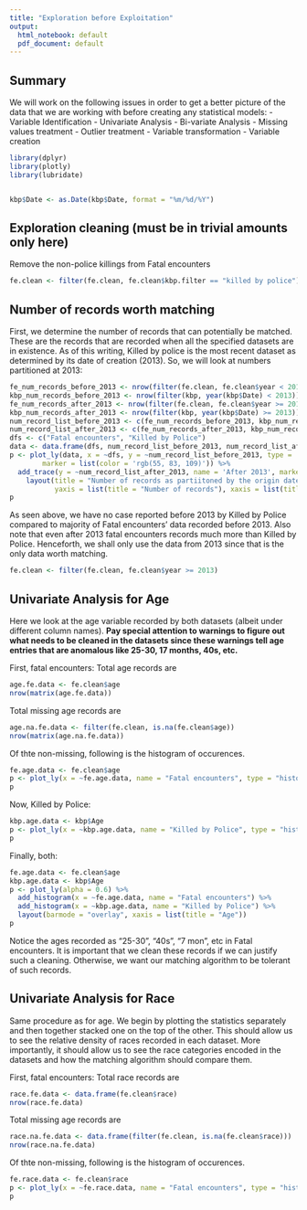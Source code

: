 ```yaml
---
title: "Exploration before Exploitation"
output:
  html_notebook: default
  pdf_document: default
---
```

## Summary ##
We will work on the following issues in order to get a
better picture of the data that we are working with before
creating any statistical models:
  - Variable Identification
  - Univariate Analysis
  - Bi-variate Analysis
  - Missing values treatment
  - Outlier treatment
  - Variable transformation
  - Variable creation

```r
library(dplyr)
library(plotly)
library(lubridate)


kbp$Date <- as.Date(kbp$Date, format = "%m/%d/%Y")


```


## Exploration cleaning (must be in trivial amounts only here) ##
Remove the non-police killings from Fatal encounters  
```r
fe.clean <- filter(fe.clean, fe.clean$kbp.filter == "killed by police")
```

## Number of records worth matching ##
First, we determine the number of records that can potentially be matched. These are the records that are
recorded when all the specified datasets are in existence. As of this writing, Killed by police is the most
recent dataset as determined by its date of creation (2013). So, we will look at numbers partitioned at 2013:
```r
fe_num_records_before_2013 <- nrow(filter(fe.clean, fe.clean$year < 2013))
kbp_num_records_before_2013 <- nrow(filter(kbp, year(kbp$Date) < 2013)) #there is no year column
fe_num_records_after_2013 <- nrow(filter(fe.clean, fe.clean$year >= 2013))
kbp_num_records_after_2013 <- nrow(filter(kbp, year(kbp$Date) >= 2013))
num_record_list_before_2013 <- c(fe_num_records_before_2013, kbp_num_records_before_2013)
num_record_list_after_2013 <- c(fe_num_records_after_2013, kbp_num_records_after_2013)
dfs <- c("Fatal encounters", "Killed by Police")
data <- data.frame(dfs, num_record_list_before_2013, num_record_list_after_2013)
p <- plot_ly(data, x = ~dfs, y = ~num_record_list_before_2013, type = 'bar', name = 'Before 2013',
        marker = list(color = 'rgb(55, 83, 109)')) %>%
  add_trace(y = ~num_record_list_after_2013, name = 'After 2013', marker = list(color = 'rgb(26, 118, 255)')) %>%
    layout(title = "Number of records as partiitoned by the origin date of most recently created dataset",
           yaxis = list(title = "Number of records"), xaxis = list(title = "Dataset"), barmode = 'group', bargap = 0.15)
p
```
As seen above, we have no case reported before 2013 by Killed by Police compared to majority of Fatal encounters' data recorded before 2013. Also note that even after 2013 fatal encounters records much more than Killed by Police. Henceforth, we shall only use the data from 2013 since that is the only data worth matching.

```r
fe.clean <- filter(fe.clean, fe.clean$year >= 2013)
```

## Univariate Analysis for Age ##
Here we look at the age variable recorded by both datasets (albeit under different column names). **Pay special attention to warnings to figure out what needs to be cleaned in the datasets since these warnings tell age entries that are anomalous like 25-30, 17 months, 40s, etc.**

First, fatal encounters:
Total age records are
```r
age.fe.data <- fe.clean$age
nrow(matrix(age.fe.data))
```

Total missing age records are
```r
age.na.fe.data <- filter(fe.clean, is.na(fe.clean$age))
nrow(matrix(age.na.fe.data))
```


Of thte non-missing, following is the histogram of occurences.
```r
fe.age.data <- fe.clean$age
p <- plot_ly(x = ~fe.age.data, name = "Fatal encounters", type = "histogram")
p
```

Now, Killed by Police:
```r
kbp.age.data <- kbp$Age
p <- plot_ly(x = ~kbp.age.data, name = "Killed by Police", type = "histogram")
p
```

Finally, both:
```r
fe.age.data <- fe.clean$age
kbp.age.data <- kbp$Age
p <- plot_ly(alpha = 0.6) %>%
  add_histogram(x = ~fe.age.data, name = "Fatal encounters") %>%
  add_histogram(x = ~kbp.age.data, name = "Killed by Police") %>%
  layout(barmode = "overlay", xaxis = list(title = "Age"))
p
```

Notice the ages recorded as "25-30", "40s", "7 mon", etc in Fatal encounters. It is important that we clean these records if we can justify such a cleaning. Otherwise, we want our matching algorithm to be tolerant of such records.

## Univariate Analysis for Race ##
Same procedure as for age. We begin by plotting the statistics separately and then together stacked one on the top of the other.
This should allow us to see the relative density of races recorded in each dataset. More importantly, it should allow us to see the race categories encoded in the datasets and how the matching algorithm should compare them.

First, fatal encounters:
Total race records are
```r
race.fe.data <- data.frame(fe.clean$race)
nrow(race.fe.data)
```

Total missing age records are
```r
race.na.fe.data <- data.frame(filter(fe.clean, is.na(fe.clean$race)))
nrow(race.na.fe.data)
```


Of thte non-missing, following is the histogram of occurences.
```r
fe.race.data <- fe.clean$race
p <- plot_ly(x = ~fe.race.data, name = "Fatal encounters", type = "histogram")
p
```
<!-- TODO: -->
<!-- - general missingness -->
<!-- - missing density by date -->
<!-- - Relationship between variables -->
<!-- - Variable transformation -->

<!-- ----- Handle missing data??? ------ use the previous model ------ predict and analyze ----- Merging???? -->